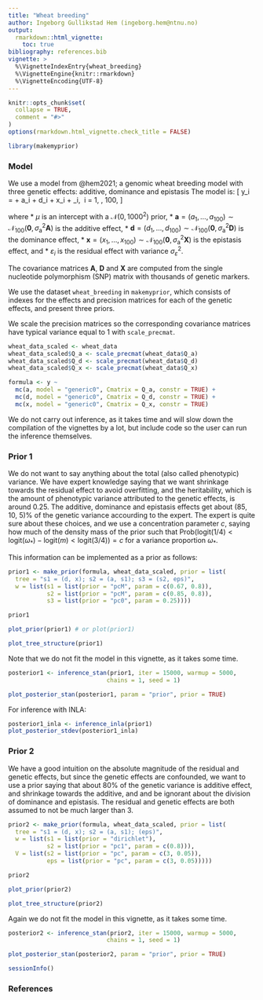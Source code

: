 ```yaml
---
title: "Wheat breeding"
author: Ingeborg Gullikstad Hem (ingeborg.hem@ntnu.no)
output: 
  rmarkdown::html_vignette:
    toc: true
bibliography: references.bib
vignette: >
  %\VignetteIndexEntry{wheat_breeding}
  %\VignetteEngine{knitr::rmarkdown}
  %\VignetteEncoding{UTF-8}
---
```


```r
knitr::opts_chunk$set(
  collapse = TRUE,
  comment = "#>"
)
options(rmarkdown.html_vignette.check_title = FALSE)
```

```r
library(makemyprior)
```


### Model

We use a model from @hem2021; a genomic wheat breeding model with three genetic effects: additive, dominance and epistasis The model is:
\[
  y_i = \mu + a_i + d_i + x_i + \varepsilon_i, \ i = 1, \dots, 100,
\]

where 
* $\mu$ is an intercept with a $\mathcal{N}(0, 1000^2)$ prior,
* $\mathbf{a} = (a_1, \dots, a_{100}) \sim \mathcal{N}_{100}(\mathbf{0}, \sigma_{\mathrm{a}}^2 \mathbf{A})$ is the additive effect,
* $\mathbf{d} = (d_1, \dots, d_{100}) \sim \mathcal{N}_{100}(\mathbf{0}, \sigma_{\mathrm{a}}^2 \mathbf{D})$ is the dominance effect,
* $\mathbf{x} = (x_1, \dots, x_{100}) \sim \mathcal{N}_{100}(\mathbf{0}, \sigma_{\mathrm{a}}^2 \mathbf{X})$ is the epistasis effect, and
* $\varepsilon_i$ is the residual effect with variance $\sigma_{\varepsilon}^2$.

The covariance matrices $\mathbf{A}$, $\mathbf{D}$ and $\mathbf{X}$ are computed from the single nucleotide polymorphism (SNP) 
matrix with thousands of genetic markers.

We use the dataset ``wheat_breeding`` in ``makemyprior``, which consists of indexes for the effects and precision matrices for
each of the genetic effects, and present three priors.

We scale the precision matrices so the corresponding covariance matrices have typical variance equal to 1 with ``scale_precmat``.

```r
wheat_data_scaled <- wheat_data
wheat_data_scaled$Q_a <- scale_precmat(wheat_data$Q_a)
wheat_data_scaled$Q_d <- scale_precmat(wheat_data$Q_d)
wheat_data_scaled$Q_x <- scale_precmat(wheat_data$Q_x)

formula <- y ~
  mc(a, model = "generic0", Cmatrix = Q_a, constr = TRUE) +
  mc(d, model = "generic0", Cmatrix = Q_d, constr = TRUE) +
  mc(x, model = "generic0", Cmatrix = Q_x, constr = TRUE)

```

We do not carry out inference, as it takes time and will slow down the compilation of the vignettes by a lot,
but include code so the user can run the inference themselves.


### Prior 1

We do not want to say anything about the total (also called phenotypic) variance.
We have expert knowledge saying that we want shrinkage towards the residual effect to avoid overfitting, and the
heritability, which is the amount of phenotypic variance attributed to the genetic effects, is around 0.25.
The additive, dominance and epistasis effects get about (85, 10, 5)\% of the genetic variance accourding to the expert.
The expert is quite sure about these choices, and we use a concentration parameter $c$, saying how much of the density mass of the prior such that 
$\mathrm{Prob}(\mathrm{logit}(1/4) < \mathrm{logit}(\omega_*) - \mathrm{logit}(m) < \mathrm{logit}(3/4)) = c$ for a variance proportion $\omega_*$.

This information can be implemented as a prior as follows:

```r
prior1 <- make_prior(formula, wheat_data_scaled, prior = list(
  tree = "s1 = (d, x); s2 = (a, s1); s3 = (s2, eps)",
  w = list(s1 = list(prior = "pcM", param = c(0.67, 0.8)),
           s2 = list(prior = "pcM", param = c(0.85, 0.8)),
           s3 = list(prior = "pc0", param = 0.25))))

prior1

```


```r
plot_prior(prior1) # or plot(prior1)
```

```r
plot_tree_structure(prior1)
```

Note that we do not fit the model in this vignette, as it takes some time.

```r
posterior1 <- inference_stan(prior1, iter = 15000, warmup = 5000,
                            chains = 1, seed = 1)

plot_posterior_stan(posterior1, param = "prior", prior = TRUE)

```

For inference with INLA:

```r
posterior1_inla <- inference_inla(prior1)
plot_posterior_stdev(posterior1_inla)

```

### Prior 2


We have a good intuition on the absolute magnitude of the residual and genetic effects, but since the genetic effects are confounded, 
we want to use a prior saying that about 80\% of the genetic variance is additive effect, and shrinkage towards the additive, and
and be ignorant about the division of dominance and epistasis.
The residual and genetic effects are both assumed to not be much larger than 3.

```r
prior2 <- make_prior(formula, wheat_data_scaled, prior = list(
  tree = "s1 = (d, x); s2 = (a, s1); (eps)",
  w = list(s1 = list(prior = "dirichlet"),
           s2 = list(prior = "pc1", param = c(0.8))),
  V = list(s2 = list(prior = "pc", param = c(3, 0.05)),
           eps = list(prior = "pc", param = c(3, 0.05)))))

prior2

```


```r
plot_prior(prior2)
```

```r
plot_tree_structure(prior2)
```

Again we do not fit the model in this vignette, as it takes some time.

```r
posterior2 <- inference_stan(prior2, iter = 15000, warmup = 5000,
                            chains = 1, seed = 1)

plot_posterior_stan(posterior2, param = "prior", prior = TRUE)

```

```r
sessionInfo()
```

### References
